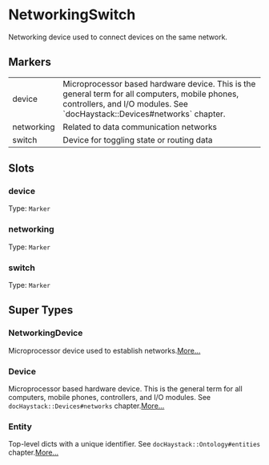 # NetworkingSwitch
Networking device used to connect devices on the same network.
## Markers
<table>
<tbody>
<tr>
<td className='p-2 align-top'><span className='bg-sky-200 rounded-md px-3 py-1 text-sky-700 block font-semibold text-center text-sm'>device </span></td>
<td className='p-2 align-top'>Microprocessor based hardware device.  This is the general term for all computers, mobile phones, controllers, and I/O modules. See `docHaystack::Devices#networks` chapter.</td>
</tr>
<tr>
<td className='p-2 align-top'><span className='bg-sky-200 rounded-md px-3 py-1 text-sky-700 block font-semibold text-center text-sm'>networking </span></td>
<td className='p-2 align-top'>Related to data communication networks</td>
</tr>
<tr>
<td className='p-2 align-top'><span className='bg-sky-200 rounded-md px-3 py-1 text-sky-700 block font-semibold text-center text-sm'>switch </span></td>
<td className='p-2 align-top'>Device for toggling state or routing data</td>
</tr>
</tbody>
</table>

## Slots

### device
Type: `Marker`

### networking
Type: `Marker`

### switch
Type: `Marker`



## Super Types
### NetworkingDevice
Microprocessor device used to establish networks.[More...](/ph/entities/NetworkingDevice)

### Device
Microprocessor based hardware device.  This is the general term for
all computers, mobile phones, controllers, and I/O modules.
See `docHaystack::Devices#networks` chapter.[More...](/ph/entities/Device)

### Entity
Top-level dicts with a unique identifier.
See `docHaystack::Ontology#entities` chapter.[More...](/ph/entities/Entity)


